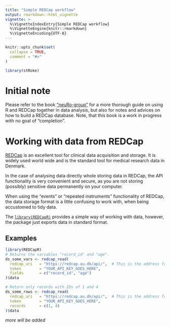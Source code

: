 ```yaml
---
title: "Simple REDCap workflow"
output: rmarkdown::html_vignette
vignette: >
  %\VignetteIndexEntry{Simple REDCap workflow}
  %\VignetteEngine{knitr::rmarkdown}
  %\VignetteEncoding{UTF-8}
---
```


```r
knitr::opts_chunk$set(
  collapse = TRUE,
  comment = "#>"
)
```

```r
library(stRoke)
```

# Initial note

Please refer to the book ["neuRo-group"](https://agdamsbo.github.io/neuRo-group/) for a more thorough guide on using R and REDCap together in data analysis, but also for notes and advices on how to build a REDCap database. Note, that this book is a work in progress with no goal of "completion".

# Working with data from REDCap

[REDCap](https://www.project-redcap.org) is an excellent tool for clinical data acquisition and storage. It is widely used world wide and is the standard tool for medical research data in Denmark.

In the case of analysing data directly whole storing data in REDCap, the API functionality is very convenient and secure, as you are not storing (possibly) sensitive data permanently on your computer.

When using the "events" or "repeated instruments" functionality of REDCap, the data storage format is a little confusing to work with, when being accustomed to tidy data.

The [`library(REDCapR)`](https://ouhscbbmc.github.io/REDCapR/) provides a simple way of working with data, however, the package just exports data in standard format.

## Examples

```r
library(REDCapR)
# Returns the variables "record_id" and "age".
ds_some_vars <- redcap_read(
  redcap_uri   = "https://redcap.au.dk/api/",  # This is the address for projects at the AU-server
  token        = "YOUR_API_KEY_GOES_HERE",
  fields       = c("record_id", "age")
)$data 

# Return only records with IDs of 1 and 4
ds_some_rows <- redcap_read(
  redcap_uri   = "https://redcap.au.dk/api/",  # This is the address for projects at the AU-server
  token        = "YOUR_API_KEY_GOES_HERE",
  records      = c(1, 4)
)$data
```


_more will be added_
